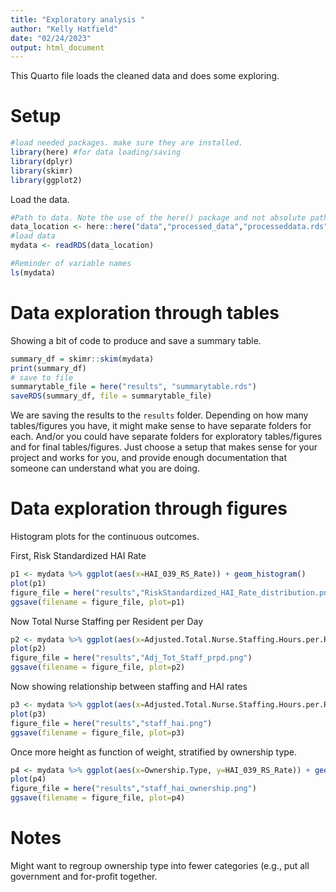 ```yaml
---
title: "Exploratory analysis "
author: "Kelly Hatfield"
date: "02/24/2023"
output: html_document
---
```


  
  
This Quarto file loads the cleaned data and does some exploring.

# Setup

```r
#load needed packages. make sure they are installed.
library(here) #for data loading/saving
library(dplyr)
library(skimr)
library(ggplot2)
```


Load the data.

```r
#Path to data. Note the use of the here() package and not absolute paths
data_location <- here::here("data","processed_data","processeddata.rds")
#load data
mydata <- readRDS(data_location)

#Reminder of variable names
ls(mydata)
```





# Data exploration through tables

Showing a bit of code to produce and save a summary table.


```r
summary_df = skimr::skim(mydata)
print(summary_df)
# save to file
summarytable_file = here("results", "summarytable.rds")
saveRDS(summary_df, file = summarytable_file)
```

We are saving the results to the `results` folder. Depending on how many tables/figures you have, it might make sense to have separate folders for each. And/or you could have separate folders for exploratory tables/figures and for final tables/figures. Just choose a setup that makes sense for your project and works for you, and provide enough documentation that someone can understand what you are doing.


# Data exploration through figures

Histogram plots for the continuous outcomes. 

First, Risk Standardized HAI Rate
```r
p1 <- mydata %>% ggplot(aes(x=HAI_039_RS_Rate)) + geom_histogram() 
plot(p1)
figure_file = here("results","RiskStandardized_HAI_Rate_distribution.png")
ggsave(filename = figure_file, plot=p1) 


```

Now Total Nurse Staffing per Resident per Day

```r
p2 <- mydata %>% ggplot(aes(x=Adjusted.Total.Nurse.Staffing.Hours.per.Resident.per.Day)) + geom_histogram() 
plot(p2)
figure_file = here("results","Adj_Tot_Staff_prpd.png")
ggsave(filename = figure_file, plot=p2) 
```

Now showing relationship between staffing and HAI rates

```r
p3 <- mydata %>% ggplot(aes(x=Adjusted.Total.Nurse.Staffing.Hours.per.Resident.per.Day, y=HAI_039_RS_Rate, color=Staffing.Rating)) + geom_point() + geom_smooth(method='lm')
plot(p3)
figure_file = here("results","staff_hai.png")
ggsave(filename = figure_file, plot=p3) 
```

Once more height as function of weight, stratified by ownership type. 

```r
p4 <- mydata %>% ggplot(aes(x=Ownership.Type, y=HAI_039_RS_Rate)) + geom_boxplot() + geom_smooth(method='lm')
plot(p4)
figure_file = here("results","staff_hai_ownership.png")
ggsave(filename = figure_file, plot=p4) 
```



# Notes

Might want to regroup ownership type into fewer categories (e.g., put all government and for-profit together. 

